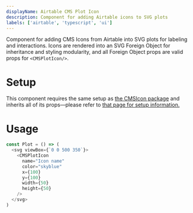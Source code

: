 ```yaml
---
displayName: Airtable CMS Plot Icon
description: Component for adding Airtable icons to SVG plots
labels: ['airtable', 'typescript', 'ui']
---
```


Component for adding CMS Icons from Airtable into SVG plots for labeling and interactions. Icons are rendered into an SVG Foreign Object for inheritance and styling modularity, and all Foreign Object props are valid props for `<CMSPlotIcon/>`.

# Setup

This component requires the same setup as [the CMSIcon package](https://bit.dev/talus-analytics/library/airtable/cms-icon) and inherits all of its props—please refer to [that page for setup information.](https://bit.dev/talus-analytics/library/airtable/cms-icon)

# Usage

```js
const Plot = () => (
  <svg viewBox={`0 0 500 350`}>
    <CMSPlotIcon
      name="Icon name"
      color="skyblue"
      x={100}
      y={100}
      width={50}
      height={50}
    />
  </svg>
)
```
